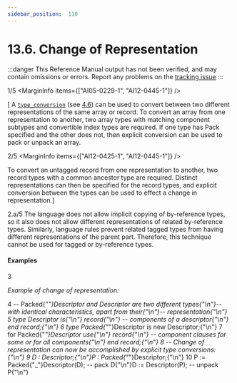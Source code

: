 ```yaml
---
sidebar_position:  110
---
```


# 13.6. Change of Representation

:::danger
This Reference Manual output has not been verified,
and may contain omissions or errors.
Report any problems on the [tracking issue](https://github.com/ada-lang-io/ada-lang-io/issues/20)
:::


<MarginText>1/5</MarginText>
<MarginInfo items={["AI05-0229-1", "AI12-0445-1"]} />
<p>[ A <code><a href="/docs/arm/AA-4/AA-4.6#S0162">type_conversion</a></code> (see <a href="/docs/arm/AA-4/AA-4.6">4.6</a>) can be used to convert between two different representations of the same array or record. To convert an array from one representation to another, two array types with matching component subtypes and convertible index types are required. If one type has Pack specified and the other does not, then explicit conversion can be used to pack or unpack an array.<br /></p>

<MarginText>2/5</MarginText>
<MarginInfo items={["AI12-0425-1", "AI12-0445-1"]} />
<p>To convert an untagged record from one representation to another, two record types with a common ancestor type are required. Distinct representations can then be specified for the record types, and explicit conversion between the types can be used to effect a change in representation.] <br /></p>

<AnnotatedOnly>
<MarginText>2.a/5</MarginText>
<MarginInfo items={["AI12-0425-1"]} />
<Admonition type="aarm" aarm="ramification">
<b></b>The language does not allow implicit copying of by-reference types, so it also does not allow different representations of related by-reference types. Similarly, language rules prevent related tagged types from having different representations of the parent part. Therefore, this technique cannot be used for tagged or by-reference types. <br />
</Admonition>
</AnnotatedOnly>


#### Examples

<MarginText>3</MarginText>
<p><i>Example of change of representation:</i> <br /></p>

<MarginText>4</MarginText>
<CodeBlock language="ada">
-- Packed{"_"}Descriptor and Descriptor are two different types{"\n"}-- with identical characteristics, apart from their{"\n"}-- representation{"\n"}
<MarginText>5</MarginText>
type Descriptor is{"\n"}    record{"\n"}      -- components of a descriptor{"\n"}    end record;{"\n"}
<MarginText>6</MarginText>
type Packed{"_"}Descriptor is new Descriptor;{"\n"}
<MarginText>7</MarginText>
for Packed{"_"}Descriptor use{"\n"}    record{"\n"}      -- component clauses for some or for all components{"\n"}    end record;{"\n"}
<MarginText>8</MarginText>
-- Change of representation can now be accomplished by explicit type conversions:{"\n"}
<MarginText>9</MarginText>
D : Descriptor;{"\n"}P : Packed{"_"}Descriptor;{"\n"}
<MarginText>10</MarginText>
P := Packed{"_"}Descriptor(D);  -- pack D{"\n"}D := Descriptor(P);         -- unpack P{"\n"}

</CodeBlock>
